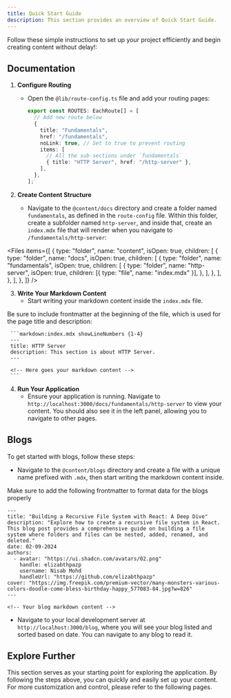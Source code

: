 ```yaml
---
title: Quick Start Guide
description: This section provides an overview of Quick Start Guide.
---
```


Follow these simple instructions to set up your project efficiently and begin creating content without delay!:

## Documentation

1. **Configure Routing**

   - Open the `@lib/route-config.ts` file and add your routing pages:

   
     ```typescript:route-config.ts
     export const ROUTES: EachRoute[] = [
       // Add new route below
       {
         title: "Fundamentals",
         href: "/fundamentals",
         noLink: true, // Set to true to prevent routing
         items: [
           // All the sub-sections under `fundamentals`
           { title: "HTTP Server", href: "/http-server" },
         ],
       },
     ];
     ```

2. **Create Content Structure**

   - Navigate to the `@content/docs` directory and create a folder named `fundamentals`, as defined in the `route-config` file. Within this folder, create a subfolder named `http-server`, and inside that, create an `index.mdx` file that will render when you navigate to `/fundamentals/http-server`:

<Files
  items={[
    {
      type: "folder",
      name: "content",
      isOpen: true,
      children: [
        {
          type: "folder",
          name: "docs",
          isOpen: true,
          children: [
            {
              type: "folder",
              name: "fundamentals",
              isOpen: true,
              children: [
                {
                  type: "folder",
                  name: "http-server",
                  isOpen: true,
                  children: [{ type: "file", name: "index.mdx" }],
                },
              ],
            },
          ],
        },
      ],
    },
  ]}
/>


3. **Write Your Markdown Content**
   - Start writing your markdown content inside the `index.mdx` file.

<Note type="warning">
  Be sure to include frontmatter at the beginning of the file, which is used for
  the page title and description:
</Note>

     ```markdown:index.mdx showLineNumbers {1-4}
     ---
     title: HTTP Server
     description: This section is about HTTP Server.
     ---

     <!-- Here goes your markdown content -->
     ```

4. **Run Your Application**
   - Ensure your application is running. Navigate to `http://localhost:3000/docs/fundamentals/http-server` to view your content. You should also see it in the left panel, allowing you to navigate to other pages.

## Blogs

To get started with blogs, follow these steps:

- Navigate to the `@content/blogs` directory and create a file with a unique name prefixed with `.mdx`, then start writing the markdown content inside.

<Note type="warning">
  Make sure to add the following frontmatter to format data for the blogs
  properly
</Note>

```markdown:blog-name.mdx
---
title: "Building a Recursive File System with React: A Deep Dive"
description: "Explore how to create a recursive file system in React. This blog post provides a comprehensive guide on building a file system where folders and files can be nested, added, renamed, and deleted."
date: 02-09-2024
authors:
  - avatar: "https://ui.shadcn.com/avatars/02.png"
    handle: elizabthpazp
    username: Nisab Mohd
    handleUrl: "https://github.com/elizabthpazp"
cover: "https://img.freepik.com/premium-vector/many-monsters-various-colors-doodle-come-bless-birthday-happy_577083-84.jpg?w=826"
---

<!-- Your blog markdown content -->
```

- Navigate to your local development server at `http://localhost:3000/blog`, where you will see your blog listed and sorted based on date. You can navigate to any blog to read it.

## Explore Further

This section serves as your starting point for exploring the application. By following the steps above, you can quickly and easily set up your content. For more customization and control, please refer to the following pages.
